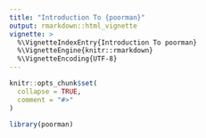 ```yaml
---
title: "Introduction To {poorman}"
output: rmarkdown::html_vignette
vignette: >
  %\VignetteIndexEntry{Introduction To poorman}
  %\VignetteEngine{knitr::rmarkdown}
  %\VignetteEncoding{UTF-8}
---
```


```r
knitr::opts_chunk$set(
  collapse = TRUE,
  comment = "#>"
)
```

```r
library(poorman)
```
